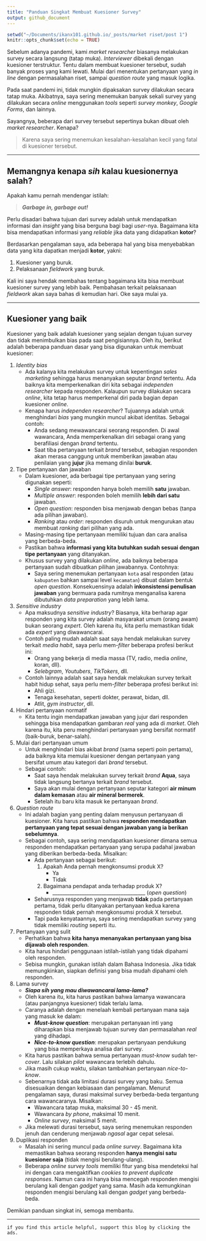 ```yaml
---
title: "Panduan Singkat Membuat Kuesioner Survey"
output: github_document
---
```


```r
setwd("~/Documents/ikanx101.github.io/_posts/market riset/post 1")
knitr::opts_chunk$set(echo = TRUE)
```

Sebelum adanya pandemi, kami _market researcher_ biasanya melakukan survey secara langsung (tatap muka). _Interviewer_ dibekali dengan kuesioner terstruktur. Tentu dalam membuat kuesioner tersebut, sudah banyak proses yang kami lewati. Mulai dari menentukan pertanyaan yang _in line_ dengan permasalahan riset, sampai _question route_ yang masuk logika.

Pada saat pandemi ini, tidak mungkin dipaksakan survey dilakukan secara tatap muka. Akibatnya, saya sering menemukan banyak sekali survey yang dilakukan secara _online_ menggunakan _tools_ seperti _survey monkey_, _Google Forms_, dan lainnya.

Sayangnya, beberapa dari survey tersebut sepertinya bukan dibuat oleh _market researcher_. Kenapa?

> Karena saya sering menemukan kesalahan-kesalahan kecil yang fatal di kuesioner tersebut.

---

## Memangnya kenapa _sih_ kalau kuesionernya salah?

Apakah kamu pernah mendengar istilah:

> ___Garbage in, garbage out!___

Perlu disadari bahwa tujuan dari survey adalah untuk mendapatkan informasi dan _insight_ yang bisa berguna bagi bagi _user_-nya. Bagaimana kita bisa mendapatkan informasi yang _reliable_ jika data yang didapatkan __kotor__?

Berdasarkan pengalaman saya, ada beberapa hal yang bisa menyebabkan data yang kita dapatkan menjadi __kotor__, yakni:

1. Kuesioner yang buruk.
1. Pelaksanaan _fieldwork_ yang buruk.

Kali ini saya hendak membahas tentang bagaimana kita bisa membuat kuesioner survey yang lebih baik. Pembahasan terkait pelaksanaan _fieldwork_ akan saya bahas di kemudian hari. Oke saya mulai ya.

---

## Kuesioner yang baik

Kuesioner yang baik adalah kuesioner yang sejalan dengan tujuan survey dan tidak menimbulkan bias pada saat pengisiannya. Oleh itu, berikut adalah beberapa panduan dasar yang bisa digunakan untuk membuat kuesioner:

1. _Identity bias_
    - Ada kalanya kita melakukan survey untuk kepentingan _sales marketing_ sehingga harus menanyakan seputar _brand_ tertentu. Ada baiknya kita memperkenalkan diri kita sebagai _independen researcher_ kepada responden. Kalaupun survey dilakukan secara _online_, kita tetap harus memperkenal diri pada bagian depan kuesioner _online_.
    - Kenapa harus _independen researcher_? Tujuannya adalah untuk menghindari _bias_ yang mungkin muncul akibat identitas. Sebagai contoh:
        - Anda sedang mewawancarai seorang responden. Di awal wawancara, Anda memperkenalkan diri sebagai orang yang berafiliasi dengan _brand_ tertentu. 
        - Saat tiba pertanyaan terkait _brand_ tersebut, sebagian responden akan merasa canggung untuk memberikan jawaban atau penilaian yang __jujur__ jika memang dinilai __buruk__.
1. Tipe pertanyaan dan jawaban
    - Dalam kuesioner, ada berbagai tipe pertanyaan yang sering digunakan seperti:
        - _Single answer_: responden hanya boleh memilih __satu__ jawaban.
        - _Multiple answer_: responden boleh memilih __lebih dari satu__ jawaban.
        - _Open question_: responden bisa menjawab dengan bebas (tanpa ada pilihan jawaban).
        - _Ranking_ atau _order_: responden disuruh untuk mengurukan atau membuat _ranking_ dari pilihan yang ada.
    - Masing-masing tipe pertanyaan memiliki tujuan dan cara analisa yang berbeda-beda.
    - Pastikan bahwa __informasi yang kita butuhkan sudah sesuai dengan tipe pertanyaan__ yang ditanyakan.
    - Khusus survey yang dilakukan _online_, ada baiknya beberapa pertanyaan sudah dibuatkan pilihan jawabannya. Contohnya:
        - Saya sering menemukan pertanyaan `kota` asal responden (atau `kabupaten` bahkan sampai level `kecamatan`) dibuat dalam bentuk _open question_. Konsekuensinya adalah __inkonsistensi penulisan jawaban__ yang bermuara pada rumitnya menganalisa karena dibutuhkan _data preparation_ yang lebih lama.
1. _Sensitive industry_
    - Apa maksudnya _sensitive industry_? Biasanya, kita berharap agar responden yang kita survey adalah masyarakat umum (orang awam) bukan seorang _expert_. Oleh karena itu, kita perlu memastikan tidak ada _expert_ yang diwawancarai.
    - Contoh paling mudah adalah saat saya hendak melakukan survey terkait _media habit_, saya perlu mem-_filter_ beberapa profesi berikut ini:
        - Orang yang bekerja di media massa (TV, radio, media _online_, koran, dll).
        - _Selebgram_, _Youtubers_, _TikTokers_, dll.
    - Contoh lainnya adalah saat saya hendak melakukan survey terkait habit hidup sehat, saya perlu mem-_filter_ beberapa profesi berikut ini:
        - Ahli gizi.
        - Tenaga kesehatan, seperti dokter, perawat, bidan, dll.
        - Atlit, _gym instructor_, dll.
1. Hindari pertanyaan normatif
    - Kita tentu ingin mendapatkan jawaban yang jujur dari responden sehingga bisa mendapatkan gambaran _real_ yang ada di _market_. Oleh karena itu, kita peru menghindari pertanyaan yang bersifat normatif (baik-buruk, benar-salah).
1. Mulai dari pertanyaan umum
    - Untuk menghindari bias akibat _brand_ (sama seperti poin pertama), ada baiknya kita memulai kuesioner dengan pertanyaan yang bersifat umum atau kategori dari _brand_ tersebut.
    - Sebagai contoh:
        - Saat saya hendak melakukan survey terkait _brand_ __Aqua__, saya tidak langsung bertanya terkait _brand_ tersebut.
        - Saya akan mulai dengan pertanyaan seputar kategori __air minum dalam kemasan__ atau __air mineral bermerek__.
        - Setelah itu baru kita masuk ke pertanyaan _brand_.
1. _Question route_
    - Ini adalah bagian yang penting dalam menyusun pertanyaan di kuesioner. Kita harus pastikan bahwa __responden mendapatkan pertanyaan yang tepat sesuai dengan jawaban yang ia berikan sebelumnya__.
    - Sebagai contoh, saya sering mendapatkan kuesioner dimana semua responden mendapatkan pertanyaan yang serupa padahal jawaban yang diberikan berbeda-beda. Misalkan:
        - Ada pertanyaan sebagai berikut:
            1. Apakah Anda pernah mengkonsumsi produk X?
                - Ya
                - Tidak
            1. Bagaimana pendapat anda terhadap produk X?
                - ______________________________________ (_open question_)
        - Seharusnya responden yang menjawab __tidak__ pada pertanyaan pertama, tidak perlu ditanyakan pertanyaan kedua karena responden tidak pernah mengkonsumsi produk X tersebut.
        - Tapi pada kenyataannya, saya sering mendapatkan survey yang tidak memiliki _routing_ seperti itu.
1. Pertanyaan yang sulit
    - Perhatikan bahwa __kita hanya menanyakan pertanyaan yang bisa dijawab oleh responden__.
    - Kita harus hindari penggunaan istilah-istilah yang tidak dipahami oleh responden.
    - Sebisa mungkin, gunakan istilah dalam Bahasa Indonesia. Jika tidak memungkinkan, siapkan definisi yang bisa mudah dipahami oleh responden.
1. Lama survey
    - ___Siapa sih yang mau diwawancarai lama-lama?___
    - Oleh karena itu, kita harus pastikan bahwa lamanya wawancara (atau panjangnya kuesioner) tidak terlalu lama. 
    - Caranya adalah dengan menelaah kembali pertanyaan mana saja yang masuk ke dalam:
        - ___Must-know question___: merupakan pertanyaan inti yang diharapkan bisa menjawab tujuan survey dan permasalahan _real_ yang dihadapi.
        - ___Nice-to-know question___: merupakan pertanyaan pendukung yang bisa memperkaya analisa dari survey.
    - Kita harus pastikan bahwa semua pertanyaan _must-know_ sudah ter-_cover_. Lalu silakan _pilot_ wawancara terlebih dahulu.
    - Jika masih cukup waktu, silakan tambahkan pertanyaan _nice-to-know_.
    - Sebenarnya tidak ada limitasi durasi survey yang baku. Semua disesuaikan dengan kebiasaan dan pengalaman. Menurut pengalaman saya, durasi maksimal survey berbeda-beda tergantung cara wawancaranya. Misalkan:
        - Wawancara tatap muka, maksimal 30 - 45 menit.
        - Wawancara _by phone_, maksimal 10 menit.
        - _Online survey_, maksimal 5 menit.
    - Jika melewati durasi tersebut, saya sering menemukan responden jenuh dan cenderung menjawab _ngasal_ agar cepat selesai.
1. Duplikasi responden
    - Masalah ini sering muncul pada _online survey_. Bagaimana kita memastikan bahwa seorang responden __hanya mengisi satu kuesioner saja__ (tidak mengisi berulang-ulang).
    - Beberapa _online survey tools_ memiliki fitur yang bisa mendeteksi hal ini dengan cara mengaktifkan _cookies to prevent duplicate responses_. Namun cara ini hanya bisa mencegah responden mengisi berulang kali dengan _gadget_ yang sama. Masih ada kemungkinan responden mengisi berulang kali dengan _gadget_ yang berbeda-beda.

Demikian panduan singkat ini, semoga membantu.

---
`if you find this article helpful, support this blog by clicking the ads.`